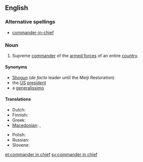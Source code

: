 ==English==

===Alternative spellings===
* [[commander-in-chief]]

===Noun===
{{en-noun|sg=[[commander]] [[in]] [[chief]]|commanders in chief}}

# Supreme [[commander]] of the [[armed forces]] of an entire [[country]].

====Synonyms====
* [[Shogun]] (''de facto'' leader until the Meiji Restoration)
* the [[US]] [[president]]
* a [[generalissimo]]

====Translations====
{{trans-top|Supreme commander of the armed forces of an entire country}}
* Dutch: {{t+|nl|opperbevelhebber|m}}
* Finnish: {{t-|fi|puolustusvoimain ylipäällikkö}}
* Greek: {{t|el|αρχιστράτηγος|m|sc=Grek}}
* [[Macedonian]]: {{t|mk|главен командант|m|tr=gláven komandánt|xs=Macedonian}},  {{t|mk|врховен командант|m|tr=v'rhoven komandánt|xs=Macedonian}}
{{trans-mid}}
* Polish: {{t-|pl|naczelny wódz|m}}
* Russian: {{t+|ru|главнокомандующий|m|tr=glavnokomándujuščij|sc=Cyrl}}
* Slovene: {{t|sl|vrhovni poveljnik|m}}
{{trans-bottom}}

[[et:commander in chief]]
[[sv:commander in chief]]